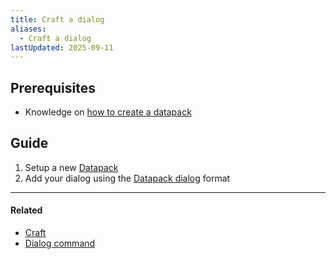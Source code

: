 ```yaml
---
title: Craft a dialog
aliases:
  - Craft a dialog
lastUpdated: 2025-09-11
---
```



## Prerequisites

- Knowledge on [how to create a datapack](/craftdatapack)

## Guide

<Steps>

1. Setup a new [Datapack](/datapack)
2. Add your dialog using the [Datapack dialog](/datapackdialog) format

</Steps>

---

#### Related

- [Craft](/craft)
- [Dialog command](/commanddialog)